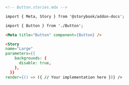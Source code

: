 ```md
<!-- Button.stories.mdx -->

import { Meta, Story } from '@storybook/addon-docs';

import { Button } from './Button';

<Meta title="Button" component={Button} />

<Story
name="Large"
parameters={{
    backgrounds: {
      disable: true,
    },
  }}
render={() => ({ // Your implementation here })} />
```

